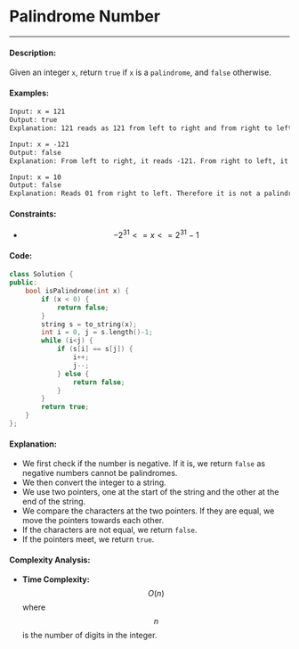 # Palindrome Number

-----

#### Description: 

Given an integer ```x```, return ```true``` if ```x``` is a ```palindrome```, and ```false``` otherwise.

#### Examples:

```txt
Input: x = 121
Output: true
Explanation: 121 reads as 121 from left to right and from right to left.
```

```txt
Input: x = -121
Output: false
Explanation: From left to right, it reads -121. From right to left, it becomes 121-. Therefore it is not a palindrome.
```
```txt
Input: x = 10
Output: false
Explanation: Reads 01 from right to left. Therefore it is not a palindrome.
```

#### Constraints: 

 - $$-2^31 <= x <= 2^31 - 1$$

#### Code: 

```cpp
class Solution {
public:
    bool isPalindrome(int x) {
        if (x < 0) {
            return false;
        }
        string s = to_string(x);
        int i = 0, j = s.length()-1;
        while (i<j) {
            if (s[i] == s[j]) {
                i++;
                j--;
            } else {
                return false;
            }
        }
        return true;
    }
};
```

#### Explanation:

- We first check if the number is negative. If it is, we return ```false``` as negative numbers cannot be palindromes.
- We then convert the integer to a string.
- We use two pointers, one at the start of the string and the other at the end of the string.
- We compare the characters at the two pointers. If they are equal, we move the pointers towards each other.
- If the characters are not equal, we return ```false```.
- If the pointers meet, we return ```true```.

#### Complexity Analysis:

- **Time Complexity:** $$O(n)$$ where $$n$$ is the number of digits in the integer.
    